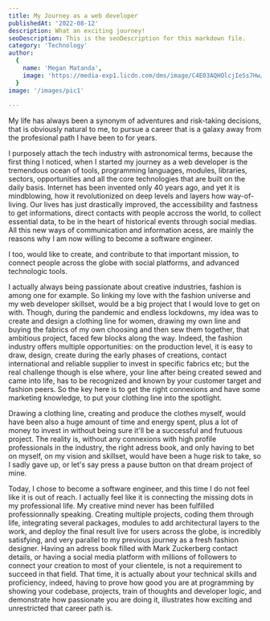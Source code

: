 ```yaml
---
title: My Journey as a web developer
publishedAt: '2022-08-12'
description: What an exciting journey!
seoDescription: This is the seoDescription for this markdown file.
category: 'Technology'
author:
  {
    name: 'Megan Matanda',
    image: 'https://media-exp1.licdn.com/dms/image/C4E03AQHOlcjIeSs7Hw/profile-displayphoto-shrink_200_200/0/1656079264419?e=1665014400&v=beta&t=iqNsDEnusO-SGUDunM-TC5ZJcMGGMq6Yn_xWwOVYXvE',
  }
image: '/images/pic1'
  
---
```

My life  has always been a synonym of adventures and risk-taking decisions, that is obviously natural to me,
to pursue a career that is a galaxy away from the profesional path I have been to for years.

I purposely attach the tech industry with astronomical terms, because the first thing I noticed, when I started my journey as a web developer is the tremendous ocean of tools, programming languages, modules, libraries, sectors, opportunities and all the core technologies that are built on the daily basis. Internet has been invented only 40 years ago, and yet it is mindblowing, how it revolutionized on deep levels and layers how way-of-living.
Our lives has just drastically improved, the accessibility and fastness to get informations, direct contacts with people accross the world, to collect essential data, to be in the heart of historical events through social medias. All this new ways of communication and information acess, are mainly the reasons why I am now willing to become a software engineer.

I too, would like to create, and contribute to that important mission, to connect people across the globe with social platforms, and advanced technologic tools.

I actually always being passionate about creative industries, fashion is among one for example. So linking my love with the fashion universe and my web developer skillset, would be a big project that I would love to get on with. Though, during the pandemic and endless lockdowns, my idea was to create and design a clothing line for women, drawing my own line and buying the fabrics of my own choosing and then sew them together, that ambitious project, faced few blocks along the way. Indeed, the fashion industry offers multiple opportunities: on the production level, it is easy to draw, design, create during the early phases of creations, contact international and reliable supplier to invest in specific fabrics etc; but the real challenge though is else where, your line after being created sewed and came into life, has to be recognized and known by your customer target and fashion peers. So the key here is to get the right connexions and have some marketing knowledge, to put your clothing line into the spotlight.
  
Drawing a clothing line, creating and produce the clothes myself, would have been also a huge amount of time and energy spent, plus a lot of money to invest in without being sure it'll be a successful and frutuous project. The reality is, without any connexions with high profile professionals in the industry, the right adress book, and only having to bet on myself, on my vision and skillset, would have been a huge risk to take, so I sadly gave up, or let's say press a pause button on that dream project of mine. 

Today, I chose to become a software engineer, and this time I do not feel like it is out of reach. I actually feel like it is connecting the missing dots in my professional life. My creative mind never has been fulfilled professionnally speaking. Creating multiple projects, coding them through life, integrating several packages, modules to add architectural layers to the work, and deploy the final result live for users across the globe, is incredibly satisfying, and very parallel to my previous journey as a fresh fashion designer. Having an adress book filled with Mark Zuckerberg contact details, or having a social media platform with millions of followers to connect your creation to most of your clientele, is not a requirement to succeed in that field. That time, it is actually about your technical skills and proficiency, indeed, having to prove how good you are at programming by showing your codebase, projects, train of thoughts and developer logic, and demonstrate how passionate you are doing it, illustrates how exciting and unrestricted that career path is. 


